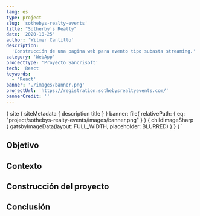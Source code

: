 ```yaml
---
lang: es
type: project
slug: 'sothebys-realty-events'
title: "Sotherby's Realty"
date: '2020-10-25'
author: 'Wilmer Cantillo'
description:
  'Construcción de una pagina web para evento tipo subasta streaming.'
category: 'WebApp'
projectType: 'Proyecto Sancrisoft'
tech: 'React'
keywords:
  - 'React'
banner: './images/banner.png'
projectUrl: 'https://registration.sothebysrealtyevents.com/'
bannerCredit: ''
---
```


  {
    site {
      siteMetadata {
        description
        title
      }
    }
    banner: file(
      relativePath: { eq: "project/sothebys-realty-events/images/banner.png" }
    ) {
      childImageSharp {
        gatsbyImageData(layout: FULL_WIDTH, placeholder: BLURRED)
      }
    }
  }
`

## Objetivo

## Contexto

## Construcción del proyecto

## Conclusión
